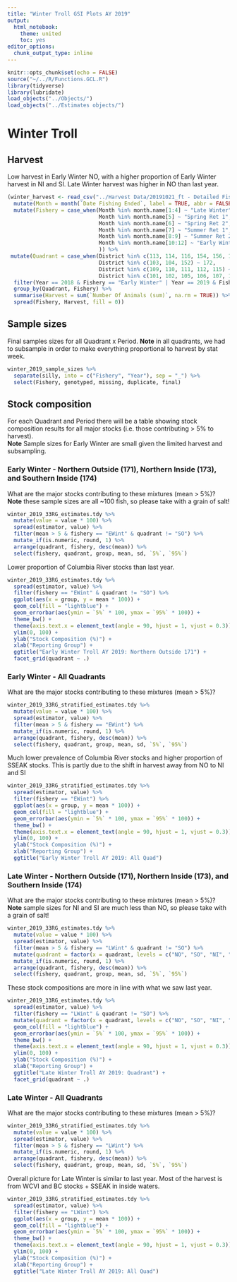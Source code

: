 ```yaml
---
title: "Winter Troll GSI Plots AY 2019"
output:
  html_notebook:
    theme: united
    toc: yes
editor_options: 
  chunk_output_type: inline
---
```


```r
knitr::opts_chunk$set(echo = FALSE)
source("~/../R/Functions.GCL.R")
library(tidyverse)
library(lubridate)
load_objects("../Objects/")
load_objects("../Estimates objects/")
```

# Winter Troll

## Harvest

Low harvest in Early Winter NO, with a higher proportion of Early Winter harvest in NI and SI. Late Winter harvest was higher in NO than last year.
```r
(winter_harvest <- read_csv("../Harvest Data/20191021_ft - Detailed Fish Tickets.csv") %>% 
  mutate(Month = month(`Date Fishing Ended`, label = TRUE, abbr = FALSE)) %>% 
  mutate(Fishery = case_when(Month %in% month.name[1:4] ~ "Late Winter",
                             Month %in% month.name[5] ~ "Spring Ret 1", 
                             Month %in% month.name[6] ~ "Spring Ret 2", 
                             Month %in% month.name[7] ~ "Summer Ret 1",
                             Month %in% month.name[8:9] ~ "Summer Ret 2",
                             Month %in% month.name[10:12] ~ "Early Winter"
                             )) %>% 
 mutate(Quadrant = case_when(District %in% c(113, 114, 116, 154, 156, 157, 181, 183, 189) ~ 171,
                             District %in% c(103, 104, 152) ~ 172,
                             District %in% c(109, 110, 111, 112, 115) ~ 173,
                             District %in% c(101, 102, 105, 106, 107, 108) ~ 174)) %>% 
  filter(Year == 2018 & Fishery == "Early Winter" | Year == 2019 & Fishery == "Late Winter") %>% 
  group_by(Quadrant, Fishery) %>% 
  summarise(Harvest = sum(`Number Of Animals (sum)`, na.rm = TRUE)) %>% 
  spread(Fishery, Harvest, fill = 0))
```

## Sample sizes

Final samples sizes for all Quadrant x Period. **Note** in all quadrants, we had to subsample in order to make everything proportional to harvest by stat week.
```r
winter_2019_sample_sizes %>% 
  separate(silly, into = c("Fishery", "Year"), sep = "_") %>% 
  select(Fishery, genotyped, missing, duplicate, final)
```

## Stock composition

For each Quadrant and Period there will be a table showing stock composition results for all major stocks (i.e. those contributing > 5% to harvest).  
**Note** Sample sizes for Early Winter are small given the limited harvest and subsampling.

### Early Winter - Northern Outside (171), Northern Inside (173), and Southern Inside (174)
What are the major stocks contributing to these mixtures (mean > 5%)? **Note** these sample sizes are all ~100 fish, so please take with a grain of salt!
```r
winter_2019_33RG_estimates.tdy %>% 
  mutate(value = value * 100) %>% 
  spread(estimator, value) %>% 
  filter(mean > 5 & fishery == "EWint" & quadrant != "SO") %>% 
  mutate_if(is.numeric, round, 1) %>% 
  arrange(quadrant, fishery, desc(mean)) %>% 
  select(fishery, quadrant, group, mean, sd, `5%`, `95%`)
```

Lower proportion of Columbia River stocks than last year.
```r
winter_2019_33RG_estimates.tdy %>% 
  spread(estimator, value) %>% 
  filter(fishery == "EWint" & quadrant != "SO") %>% 
  ggplot(aes(x = group, y = mean * 100)) +
  geom_col(fill = "lightblue") +
  geom_errorbar(aes(ymin = `5%` * 100, ymax = `95%` * 100)) +
  theme_bw() +
  theme(axis.text.x = element_text(angle = 90, hjust = 1, vjust = 0.3)) +
  ylim(0, 100) +
  ylab("Stock Composition (%)") +
  xlab("Reporting Group") +
  ggtitle("Early Winter Troll AY 2019: Northern Outside 171") +
  facet_grid(quadrant ~ .)
```

### Early Winter - All Quadrants

What are the major stocks contributing to these mixtures (mean > 5%)?
```r
winter_2019_33RG_stratified_estimates.tdy %>% 
  mutate(value = value * 100) %>% 
  spread(estimator, value) %>% 
  filter(mean > 5 & fishery == "EWint") %>% 
  mutate_if(is.numeric, round, 1) %>% 
  arrange(quadrant, fishery, desc(mean)) %>% 
  select(fishery, quadrant, group, mean, sd, `5%`, `95%`)
```

Much lower prevalence of Columbia River stocks and higher proportion of SSEAK stocks. This is partly due to the shift in harvest away from NO to NI and SI
```r
winter_2019_33RG_stratified_estimates.tdy %>% 
  spread(estimator, value) %>% 
  filter(fishery == "EWint") %>% 
  ggplot(aes(x = group, y = mean * 100)) +
  geom_col(fill = "lightblue") +
  geom_errorbar(aes(ymin = `5%` * 100, ymax = `95%` * 100)) +
  theme_bw() +
  theme(axis.text.x = element_text(angle = 90, hjust = 1, vjust = 0.3)) +
  ylim(0, 100) +
  ylab("Stock Composition (%)") +
  xlab("Reporting Group") +
  ggtitle("Early Winter Troll AY 2019: All Quad")
```

### Late Winter - Northern Outside (171), Northern Inside (173), and Southern Inside (174)

What are the major stocks contributing to these mixtures (mean > 5%)?  
**Note** sample sizes for NI and SI are much less than NO, so please take with a grain of salt!
```r
winter_2019_33RG_estimates.tdy %>% 
  mutate(value = value * 100) %>% 
  spread(estimator, value) %>% 
  filter(mean > 5 & fishery == "LWint" & quadrant != "SO") %>% 
  mutate(quadrant = factor(x = quadrant, levels = c("NO", "SO", "NI", "SI"))) %>% 
  mutate_if(is.numeric, round, 1) %>% 
  arrange(quadrant, fishery, desc(mean)) %>% 
  select(fishery, quadrant, group, mean, sd, `5%`, `95%`)
```

These stock compositions are more in line with what we saw last year.
```r
winter_2019_33RG_estimates.tdy %>% 
  spread(estimator, value) %>% 
  filter(fishery == "LWint" & quadrant != "SO") %>% 
  mutate(quadrant = factor(x = quadrant, levels = c("NO", "SO", "NI", "SI"))) %>%   ggplot(aes(x = group, y = mean * 100)) +
  geom_col(fill = "lightblue") +
  geom_errorbar(aes(ymin = `5%` * 100, ymax = `95%` * 100)) +
  theme_bw() +
  theme(axis.text.x = element_text(angle = 90, hjust = 1, vjust = 0.3)) +
  ylim(0, 100) +
  ylab("Stock Composition (%)") +
  xlab("Reporting Group") +
  ggtitle("Late Winter Troll AY 2019: Quadrant") +
  facet_grid(quadrant ~ .)
```

### Late Winter - All Quadrants

What are the major stocks contributing to these mixtures (mean > 5%)?
```r
winter_2019_33RG_stratified_estimates.tdy %>% 
  mutate(value = value * 100) %>% 
  spread(estimator, value) %>% 
  filter(mean > 5 & fishery == "LWint") %>% 
  mutate_if(is.numeric, round, 1) %>% 
  arrange(quadrant, fishery, desc(mean)) %>% 
  select(fishery, quadrant, group, mean, sd, `5%`, `95%`)
```

Overall picture for Late Winter is similar to last year. Most of the harvest is from WCVI and BC stocks + SSEAK in inside waters.
```r
winter_2019_33RG_stratified_estimates.tdy %>% 
  spread(estimator, value) %>% 
  filter(fishery == "LWint") %>% 
  ggplot(aes(x = group, y = mean * 100)) +
  geom_col(fill = "lightblue") +
  geom_errorbar(aes(ymin = `5%` * 100, ymax = `95%` * 100)) +
  theme_bw() +
  theme(axis.text.x = element_text(angle = 90, hjust = 1, vjust = 0.3)) +
  ylim(0, 100) +
  ylab("Stock Composition (%)") +
  xlab("Reporting Group") +
  ggtitle("Late Winter Troll AY 2019: All Quad")
```
